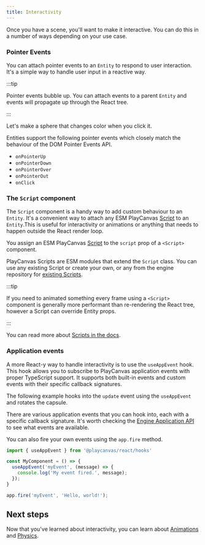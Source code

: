 ```yaml
---
title: Interactivity
---
```



Once you have a scene, you'll want to make it interactive. You can do this in a number of ways depending on your use case.

### Pointer Events

You can attach pointer events to an `Entity` to respond to user interaction. It's a simple way to handle user input in a reactive way.

:::tip

Pointer events bubble up. You can attach events to a parent `Entity` and events will propagate up through the React tree.

:::

Let's make a sphere that changes color when you click it.

<CodeExample label="Using pointer events" filename="interactivity.jsx" code={InteractivitySource} showDemo>
    <Application>
        <Staging>
            <InteractivityExample />
        </Staging>
    </Application>
</CodeExample>

Entities support the following pointer events which closely match the behaviour of the DOM Pointer Events API.

- `onPointerUp`
- `onPointerDown`
- `onPointerOver`
- `onPointerOut`
- `onClick`

### The `Script` component

The `Script` component is a handy way to add custom behaviour to an `Entity`. It's a convenient way to attach any ESM PlayCanvas [Script](https://api.playcanvas.com/engine/classes/Script.html) to an `Entity`.This is useful for interactivity or animations or anything that needs to happen outside the React render loop.

You assign an ESM PlayCanvas [Script](https://api.playcanvas.com/engine/classes/Script.html) to the `script` prop of a `<Script>` component.

<CodeExample label="Rotating a cube with a Script" filename="scripting.jsx" code={ScriptingSource} showDemo>
    <Application>
        <Staging>
            <ScriptingExample />
        </Staging>
    </Application>
</CodeExample>

PlayCanvas Scripts are ESM modules that extend the `Script` class. You can use any existing Script or create your own, or any from the engine repository for [existing Scripts](https://github.com/playcanvas/engine/tree/main/scripts/esm).

:::tip

If you need to animated something every frame using a `<Script>` component is generally more performant than re-rendering the React tree, however a Script can override Entity props.

:::

You can read more about [Scripts in the docs](/docs/user-manual/scripting/index.md).

### Application events

A more React-y way to handle interactivity is to use the `useAppEvent` hook. This hook allows you to subscribe to PlayCanvas application events with proper TypeScript support. It supports both built-in events and custom events with their specific callback signatures.

The following example hooks into the `update` event using the `useAppEvent` and rotates the capsule.

<CodeExample label="Rotating a capsule using useAppEvent" filename="app-events.jsx" code={AppEventsSource} showDemo>
    <Application>
        <Staging>
            <AppEventsExample />
        </Staging>
    </Application>
</CodeExample>

There are various application events that you can hook into, each with a specific callback signature. It's worth checking the [Engine Application API](https://api.playcanvas.com/engine/classes/Application.html) to see what events are available. 

You can also fire your own events using the `app.fire` method.

```jsx
import { useAppEvent } from '@playcanvas/react/hooks'

const MyComponent = () => {
  useAppEvent('myEvent', (message) => {
    console.log('My event fired.', message);
  });
}

app.fire('myEvent', 'Hello, world!');
```

## Next steps   

Now that you've learned about interactivity, you can learn about [Animations](/docs/user-manual/playcanvas-react/guide/animations) and [Physics](/docs/user-manual/playcanvas-react/guide/physics).